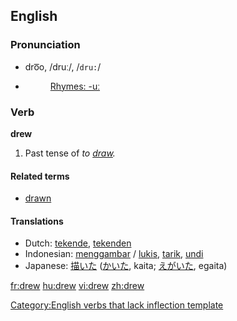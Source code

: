 {{see|Drew}}

==English==

{{rank|fellow|hardly|wind|594|drew|strength|opinion|according}}

===Pronunciation===
*dro͞o, /druː/, /<tt>dru:</tt>/
*{{audio|en-us-drew.ogg|Audio (US)}}
*:[[Rhymes:English:-uː|Rhymes: -uː]]



===Verb===
'''drew'''

# Past tense of ''to [[draw]].''

====Related terms====
*[[drawn]]

====Translations====
*Dutch: [[tekende]], [[tekenden]]
*Indonesian: [[gambar|menggambar]] / [[lukis]], [[tarik]], [[undi]]
*Japanese: [[描いた]] ([[かいた]], kaita; [[えがいた]], egaita)

[[Category:English verbs that lack inflection template]]

[[fr:drew]]
[[hu:drew]]
[[vi:drew]]
[[zh:drew]]